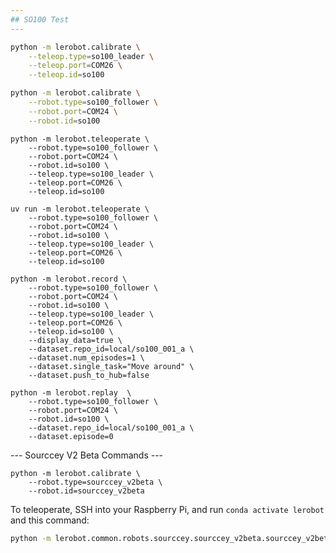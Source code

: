 ```yaml
---
## SO100 Test
---
```


```bash
python -m lerobot.calibrate \
    --teleop.type=so100_leader \
    --teleop.port=COM26 \
    --teleop.id=so100
```

```bash
python -m lerobot.calibrate \
    --robot.type=so100_follower \
    --robot.port=COM24 \
    --robot.id=so100
```

```
python -m lerobot.teleoperate \
    --robot.type=so100_follower \
    --robot.port=COM24 \
    --robot.id=so100 \
    --teleop.type=so100_leader \
    --teleop.port=COM26 \
    --teleop.id=so100
```

```
uv run -m lerobot.teleoperate \
    --robot.type=so100_follower \
    --robot.port=COM24 \
    --robot.id=so100 \
    --teleop.type=so100_leader \
    --teleop.port=COM26 \
    --teleop.id=so100
```

```
python -m lerobot.record \
    --robot.type=so100_follower \
    --robot.port=COM24 \
    --robot.id=so100 \
    --teleop.type=so100_leader \
    --teleop.port=COM26 \
    --teleop.id=so100 \
    --display_data=true \
    --dataset.repo_id=local/so100_001_a \
    --dataset.num_episodes=1 \
    --dataset.single_task="Move around" \
    --dataset.push_to_hub=false
```

```
python -m lerobot.replay  \
    --robot.type=so100_follower \
    --robot.port=COM24 \
    --robot.id=so100 \
    --dataset.repo_id=local/so100_001_a \
    --dataset.episode=0
```

--- Sourccey V2 Beta Commands ---

```
python -m lerobot.calibrate \
    --robot.type=sourccey_v2beta \
    --robot.id=sourccey_v2beta
```

To teleoperate, SSH into your Raspberry Pi, and run `conda activate lerobot` and this command:

```bash
python -m lerobot.common.robots.sourccey.sourccey_v2beta.sourccey_v2beta_host
```

